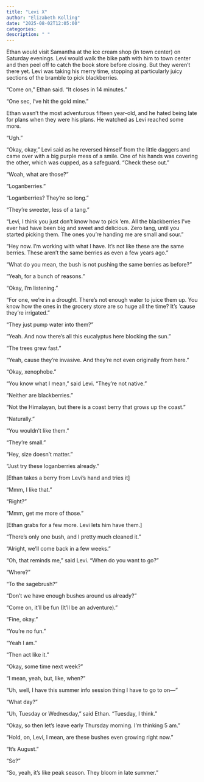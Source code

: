 ```yaml
---
title: "Levi X"
author: "Elizabeth Kolling"
date: "2025-08-02T12:05:00"
categories: 
description: " "
---
```


Ethan would visit Samantha at the ice cream shop (in town center) on Saturday evenings. Levi would walk the bike path with him to town center and then peel off to catch the book store before closing. But they weren’t there yet. Levi was taking his merry time, stopping at particularly juicy sections of the bramble to pick blackberries. 

“Come on,” Ethan said. “It closes in 14 minutes.” 

“One sec, I’ve hit the gold mine.” 

Ethan wasn’t the most adventurous fifteen year-old, and he hated being late for plans when they were his plans. He watched as Levi reached some more.

“Ugh.”

“Okay, okay,” Levi said as he reversed himself from the little daggers and came over with a big purple mess of a smile. One of his hands was covering the other, which was cupped, as a safeguard. “Check these out.”

“Woah, what are those?”

“Loganberries.” 

“Loganberries? They’re so long.”

“They’re sweeter, less of a tang.” 

“Levi, I think you just don’t know how to pick ‘em. All the blackberries I’ve ever had have been big and sweet and delicious. Zero tang, until you started picking them. The ones you’re handing me are small and sour.” 

“Hey now. I’m working with what I have. It’s not like these are the same berries. These aren’t the same berries as even a few years ago.”

“What do you mean, the bush is not pushing the same berries as before?”

“Yeah, for a bunch of reasons.” 

“Okay, I’m listening.” 

“For one, we’re in a drought. There’s not enough water to juice them up. You know how the ones in the grocery store are so huge all the time? It’s ‘cause they’re irrigated.”

“They just pump water into them?”

“Yeah. And now there’s all this eucalyptus here blocking the sun.” 

“The trees grew fast.”

“Yeah, cause they’re invasive. And they’re not even originally from here.”

“Okay, xenophobe.” 

“You know what I mean,” said Levi. “They’re not native.” 

“Neither are blackberries.” 

“Not the Himalayan, but there is a coast berry that grows up the coast.”

“Naturally.”

“You wouldn’t like them.”

“They’re small.” 

“Hey, size doesn’t matter.”

“Just try these loganberries already.” 

[Ethan takes a berry from Levi’s hand and tries it]

“Mmm, I like that.” 

“Right?”

“Mmm, get me more of those.” 

[Ethan grabs for a few more. Levi lets him have them.]

“There’s only one bush, and I pretty much cleaned it.” 

“Alright, we’ll come back in a few weeks.” 

“Oh, that reminds me,” said Levi. “When do you want to go?”

“Where?”

“To the sagebrush?”

“Don’t we have enough bushes around us already?”

“Come on, it’ll be fun (It’ll be an adventure).”

“Fine, okay.”

“You’re no fun.”

“Yeah I am.”

“Then act like it.”

“Okay, some time next week?”

“I mean, yeah, but, like, when?”

“Uh, well, I have this summer info session thing I have to go to on—”

“What day?”

“Uh, Tuesday or Wednesday,” said Ethan. “Tuesday, I think.”

“Okay, so then let’s leave early Thursday morning. I’m thinking 5 am.”

“Hold, on, Levi, I mean, are these bushes even growing right now.”

“It’s August.”

“So?”

“So, yeah, it’s like peak season. They bloom in late summer.” 